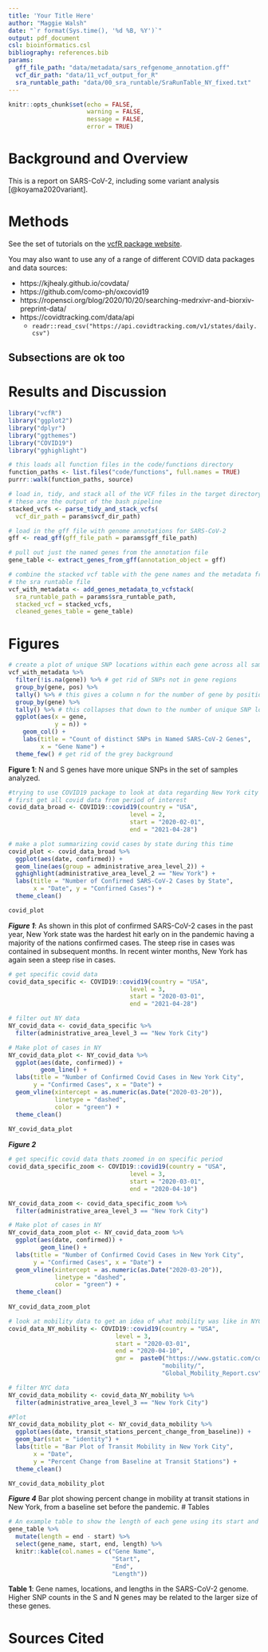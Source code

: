 ```yaml
---
title: 'Your Title Here'
author: "Maggie Walsh"
date: "`r format(Sys.time(), '%d %B, %Y')`"
output: pdf_document
csl: bioinformatics.csl
bibliography: references.bib
params:
  gff_file_path: "data/metadata/sars_refgenome_annotation.gff"
  vcf_dir_path: "data/11_vcf_output_for_R"
  sra_runtable_path: "data/00_sra_runtable/SraRunTable_NY_fixed.txt"
---
```


```r
knitr::opts_chunk$set(echo = FALSE,
                      warning = FALSE,
                      message = FALSE,
                      error = TRUE)
```

# Background and Overview

This is a report on SARS-CoV-2, including some variant analysis [@koyama2020variant].

# Methods

See the set of tutorials on the [vcfR package website](https://knausb.github.io/vcfR_documentation/index.html).

You may also want to use any of a range of different COVID data packages and data sources:

* https://kjhealy.github.io/covdata/
* https://github.com/como-ph/oxcovid19
* https://ropensci.org/blog/2020/10/20/searching-medrxivr-and-biorxiv-preprint-data/
* https://covidtracking.com/data/api
  * `readr::read_csv("https://api.covidtracking.com/v1/states/daily.csv")`

## Subsections are ok too

# Results and Discussion

```r
library("vcfR")
library("ggplot2")
library("dplyr")
library("ggthemes")
library("COVID19")
library("gghighlight")

# this loads all function files in the code/functions directory
function_paths <- list.files("code/functions", full.names = TRUE)
purrr::walk(function_paths, source)
```

```r
# load in, tidy, and stack all of the VCF files in the target directory
# these are the output of the bash pipeline
stacked_vcfs <- parse_tidy_and_stack_vcfs(
  vcf_dir_path = params$vcf_dir_path)

# load in the gff file with genome annotations for SARS-CoV-2
gff <- read_gff(gff_file_path = params$gff_file_path)

# pull out just the named genes from the annotation file
gene_table <- extract_genes_from_gff(annotation_object = gff)

# combine the stacked vcf table with the gene names and the metadata from
# the sra runtable file
vcf_with_metadata <- add_genes_metadata_to_vcfstack(
  sra_runtable_path = params$sra_runtable_path,
  stacked_vcf = stacked_vcfs,
  cleaned_genes_table = gene_table)
```

# Figures

```r
# create a plot of unique SNP locations within each gene across all samples
vcf_with_metadata %>%
  filter(!is.na(gene)) %>% # get rid of SNPs not in gene regions
  group_by(gene, pos) %>%
  tally() %>% # this gives a column n for the number of gene by position
  group_by(gene) %>%
  tally() %>% # this collapses that down to the number of unique SNP locations
  ggplot(aes(x = gene,
             y = n)) +
    geom_col() +
    labs(title = "Count of distinct SNPs in Named SARS-CoV-2 Genes",
         x = "Gene Name") +
  theme_few() # get rid of the grey background
```

**Figure 1**: N and S genes have more unique SNPs in the set of samples analyzed.

```r
#trying to use COVID19 package to look at data regarding New York city
# first get all covid data from period of interest
covid_data_broad <- COVID19::covid19(country = "USA",
                                  level = 2,
                                  start = "2020-02-01",
                                  end = "2021-04-28")

# make a plot summarizing covid cases by state during this time
covid_plot <- covid_data_broad %>%
  ggplot(aes(date, confirmed)) +
  geom_line(aes(group = administrative_area_level_2)) +
  gghighlight(administrative_area_level_2 == "New York") +
  labs(title = "Number of Confirmed SARS-CoV-2 Cases by State",
       x = "Date", y = "Confirned Cases") +
  theme_clean()

covid_plot

```
***Figure 1***: As shown in this plot of confirmed SARS-CoV-2 cases in the past year, New York state was the hardest hit early on in the pandemic having a majority of the nations confirmed cases. The steep rise in cases was contained in subsequent months. In recent winter months, New York has again seen a steep rise in cases.


```r
# get specific covid data
covid_data_specific <- COVID19::covid19(country = "USA",
                                  level = 3,
                                  start = "2020-03-01",
                                  end = "2021-04-28")

# filter out NY data
NY_covid_data <- covid_data_specific %>%
  filter(administrative_area_level_3 == "New York City")

# Make plot of cases in NY
NY_covid_data_plot <- NY_covid_data %>%
  ggplot(aes(date, confirmed)) +
         geom_line() +
  labs(title = "Number of Confirmed Covid Cases in New York City",
       y = "Confirmed Cases", x = "Date") +
  geom_vline(xintercept = as.numeric(as.Date("2020-03-20")),
             linetype = "dashed",
             color = "green") +
  theme_clean()
  
NY_covid_data_plot

```
***Figure 2***

```r
# get specific covid data thats zoomed in on specific period
covid_data_specific_zoom <- COVID19::covid19(country = "USA",
                                  level = 3,
                                  start = "2020-03-01",
                                  end = "2020-04-10")

NY_covid_data_zoom <- covid_data_specific_zoom %>%
  filter(administrative_area_level_3 == "New York City")

# Make plot of cases in NY
NY_covid_data_zoom_plot <- NY_covid_data_zoom %>%
  ggplot(aes(date, confirmed)) +
         geom_line() +
  labs(title = "Number of Confirmed Covid Cases in New York City",
       y = "Confirmed Cases", x = "Date") +
  geom_vline(xintercept = as.numeric(as.Date("2020-03-20")),
             linetype = "dashed",
             color = "green") +
  theme_clean()
  
NY_covid_data_zoom_plot
```

```r
# look at mobility data to get an idea of what mobility was like in NYC
covid_data_NY_mobility <- COVID19::covid19(country = "USA",
                              level = 3,
                              start = "2020-03-01",
                              end = "2020-04-10",
                              gmr =  paste0("https://www.gstatic.com/covid19/",
                                           "mobility/",
                                           "Global_Mobility_Report.csv"))

# filter NYC data
NY_covid_data_mobility <- covid_data_NY_mobility %>%
  filter(administrative_area_level_3 == "New York City")

#Plot
NY_covid_data_mobility_plot <- NY_covid_data_mobility %>%
  ggplot(aes(date, transit_stations_percent_change_from_baseline)) +
  geom_bar(stat = "identity") +
  labs(title = "Bar Plot of Transit Mobility in New York City",
       x = "Date",
       y = "Percent Change from Baseline at Transit Stations") +
  theme_clean()

NY_covid_data_mobility_plot

```
***Figure 4*** Bar plot showing percent change in mobility at transit stations in New York, from a baseline set before the pandemic. 
# Tables

```r
# An example table to show the length of each gene using its start and end
gene_table %>%
  mutate(length = end - start) %>%
  select(gene_name, start, end, length) %>%
  knitr::kable(col.names = c("Gene Name",
                             "Start",
                             "End",
                             "Length"))
```

**Table 1**: Gene names, locations, and lengths in the SARS-CoV-2 genome. Higher SNP counts in the S and N genes may be related to the larger size of these genes.

# Sources Cited
